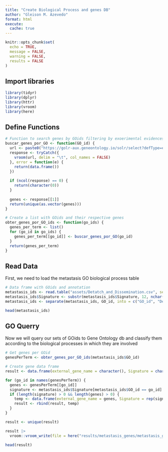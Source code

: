 ```yaml
---
title: "Create Biological Process and genes DB"
author: "Gleison M. Azevedo"
format: html
execute: 
  cache: true
---
```


```r
knitr::opts_chunk$set(
  echo = TRUE,
  message = FALSE,
  warning = FALSE,
  results = FALSE
)
```

## Import libraries

```r
library(tidyr)
library(dplyr)
library(httr)
library(vroom)
library(here)
```

## Define Functions

```r
# Function to search genes by GOids filtering by exoerimental evidences
buscar_genes_por_GO <- function(GO_id) {
  url <- paste0("https://golr-aux.geneontology.io/solr/select?defType=edismax&qt=standard&indent=on&wt=csv&rows=100000&start=0&fl=bioentity_label&facet=true&facet.mincount=1&facet.sort=count&json.nl=arrarr&facet.limit=25&hl=true&hl.simple.pre=%3Cem%20class%3D%22hilite%22%3E&hl.snippets=1000&csv.encapsulator=&csv.separator=%09&csv.header=false&csv.mv.separator=%7C&fq=document_category:%22annotation%22&fq=isa_partof_closure:%22", GO_id,"%22&fq=taxon_subset_closure_label:%22Homo%20sapiens%22&fq=type:%22protein%22&fq=evidence_subset_closure_label:%22experimental%20evidence%22&facet.field=aspect&facet.field=taxon_subset_closure_label&facet.field=type&facet.field=evidence_subset_closure_label&facet.field=regulates_closure_label&facet.field=isa_partof_closure_label&facet.field=annotation_class_label&facet.field=qualifier&facet.field=annotation_extension_class_closure_label&facet.field=assigned_by&facet.field=panther_family_label&q=*%3A*")
  response <- tryCatch({
    vroom(url, delim = "\t", col_names = FALSE)
  }, error = function(e) {
    return(data.frame())
  })
  
  if (ncol(response) == 0) {
    return(character(0))
  }
  
  genes <- response[[1]] 
  return(unique(as.vector(genes)))
}

# Create a list with GOids and their respective genes
obter_genes_por_GO_ids <- function(go_ids) {
  genes_per_term <- list()
  for (go_id in go_ids) {
    genes_per_term[[go_id]] <- buscar_genes_por_GO(go_id)
  }
  return(genes_per_term)
}
```

## Read Data

First, we need to load the metastasis GO biological process table

```r
# Data frame with GOids and annotation
metastasis_ids <- read.table("assets/Detatch_and_Dissemination.csv", sep = ",", header = T)
metastasis_ids$Signature <- substr(metastasis_ids$Signature, 12, nchar(metastasis_ids$Signature))
metastasis_ids <- separate(metastasis_ids, GO_id, into = c("GO_id", "Description"), sep = 10, extra = "merge")

head(metastasis_ids)
```

## GO Querry

Now we will query our sets of GOids to Gene Ontology db and classify them according to the biological processes in which they are involved

```r
# Get genes per GOid
genesPerTerm <- obter_genes_por_GO_ids(metastasis_ids$GO_id)

# Create gene data frame
result <- data.frame(external_gene_name = character(), Signature = character(), stringsAsFactors = FALSE)

for (go_id in names(genesPerTerm)) {
  genes <- genesPerTerm[[go_id]]
  signature <- metastasis_ids$Signature[metastasis_ids$GO_id == go_id]
  if (length(signature) > 0 && length(genes) > 0) {
    temp <- data.frame(external_gene_name = genes, Signature = rep(signature, length(genes)), stringsAsFactors = FALSE)
    result <- rbind(result, temp)
  }
}

result <- unique(result)

result |> 
  vroom::vroom_write(file = here("results/metastasis_genes/metastasis_genes.csv"), delim = ",")

head(result)
```
